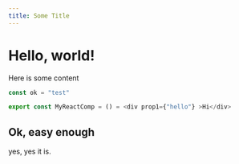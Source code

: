 ```yaml
---
title: Some Title
---
```


# Hello, world!

Here is some content

```typescript
const ok = "test"

export const MyReactComp = () = <div prop1={"hello"} >Hi</div>
```

## Ok, easy enough

yes, yes it is.
